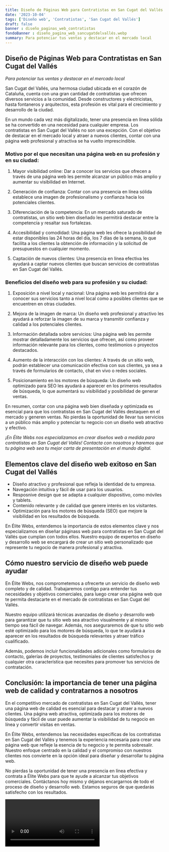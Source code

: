 ```yaml
---
title: Diseño de Páginas Web para Contratistas en San Cugat del Vallés
date: '2023-10-04'
tags: ['Diseño web', 'Contratistas', 'San Cugat del Vallés']
draft: false
banner : diseño_paginas_web_contratistas
fondoBanner : diseño_pagina_web_sancugatdelvallés.webp
summary: Para potenciar tus ventas y destacar en el mercado local
---
```


## Diseño de Páginas Web para Contratistas en San Cugat del Vallés

*Para potenciar tus ventas y destacar en el mercado local*

San Cugat del Vallés, una hermosa ciudad ubicada en el corazón de Cataluña, cuenta con una gran cantidad de contratistas que ofrecen diversos servicios a la comunidad. Desde constructores y electricistas, hasta fontaneros y arquitectos, esta profesión es vital para el crecimiento y desarrollo de la ciudad.

En un mundo cada vez más digitalizado, tener una presencia en línea sólida se ha convertido en una necesidad para cualquier empresa. Los contratistas en San Cugat del Vallés no son una excepción. Con el objetivo de destacar en el mercado local y atraer a nuevos clientes, contar con una página web profesional y atractiva se ha vuelto imprescindible.

### Motivo por el que necesitan una página web en su profesión y en su ciudad:

1. Mayor visibilidad online: Dar a conocer los servicios que ofrecen a través de una página web les permite alcanzar un público más amplio y aumentar su visibilidad en Internet.

2. Generación de confianza: Contar con una presencia en línea sólida establece una imagen de profesionalismo y confianza hacia los potenciales clientes.

3. Diferenciación de la competencia: En un mercado saturado de contratistas, un sitio web bien diseñado les permitirá destacar entre la competencia y resaltar sus fortalezas.

4. Accesibilidad y comodidad: Una página web les ofrece la posibilidad de estar disponibles las 24 horas del día, los 7 días de la semana, lo que facilita a los clientes la obtención de información y la solicitud de presupuestos en cualquier momento.

5. Captación de nuevos clientes: Una presencia en línea efectiva les ayudará a captar nuevos clientes que buscan servicios de contratistas en San Cugat del Vallés.

### Beneficios del diseño web para su profesión y su ciudad:

1. Exposición a nivel local y nacional: Una página web les permitirá dar a conocer sus servicios tanto a nivel local como a posibles clientes que se encuentren en otras ciudades.

2. Mejora de la imagen de marca: Un diseño web profesional y atractivo les ayudará a reforzar la imagen de su marca y transmitir confianza y calidad a los potenciales clientes.

3. Información detallada sobre servicios: Una página web les permite mostrar detalladamente los servicios que ofrecen, así como proveer información relevante para los clientes, como testimonios o proyectos destacados.

4. Aumento de la interacción con los clientes: A través de un sitio web, podrán establecer una comunicación efectiva con sus clientes, ya sea a través de formularios de contacto, chat en vivo o redes sociales.

5. Posicionamiento en los motores de búsqueda: Un diseño web optimizado para SEO les ayudará a aparecer en los primeros resultados de búsqueda, lo que aumentará su visibilidad y posibilidad de generar ventas.

En resumen, contar con una página web bien diseñada y optimizada es esencial para que los contratistas en San Cugat del Vallés destaquen en el mercado y generen ventas. No pierdas la oportunidad de llevar tus servicios a un público más amplio y potenciar tu negocio con un diseño web atractivo y efectivo.

*¡En Élite Webs nos especializamos en crear diseños web a medida para contratistas en San Cugat del Vallés! Contacta con nosotros y haremos que tu página web sea tu mejor carta de presentación en el mundo digital.*

<GifSeo />

<Cta />

## Elementos clave del diseño web exitoso en San Cugat del Vallés

- Diseño atractivo y profesional que refleja la identidad de tu empresa.
- Navegación intuitiva y fácil de usar para los usuarios.
- Resposnive design que se adapta a cualquier dispositivo, como móviles y tablets.
- Contenido relevante y de calidad que genere interés en los visitantes.
- Optimización para los motores de búsqueda (SEO) que mejore la visibilidad en los resultados de búsqueda.

En Élite Webs, entendemos la importancia de estos elementos clave y nos especializamos en diseñar páginass web para contratistas en San Cugat del Vallés que cumplan con todos ellos. Nuestro equipo de expertos en diseño y desarrollo web se encargará de crear un sitio web personalizado que represente tu negocio de manera profesional y atractiva.

## Cómo nuestro servicio de diseño web puede ayudar

En Élite Webs, nos comprometemos a ofrecerte un servicio de diseño web completo y de calidad. Trabajaremos contigo para entender tus necesidades y objetivos comerciales, para luego crear una página web que te permita destacarte en el mercado de contratistas en San Cugat del Vallés.

Nuestro equipo utilizará técnicas avanzadas de diseño y desarrollo web para garantizar que tu sitio web sea atractivo visualmente y al mismo tiempo sea fácil de navegar. Además, nos aseguraremos de que tu sitio web esté optimizado para los motores de búsqueda, lo que te ayudará a aparecer en los resultados de búsqueda relevantes y atraer tráfico cualificado.

Además, podemos incluir funcionalidades adicionales como formularios de contacto, galerías de proyectos, testimoniales de clientes satisfechos y cualquier otra característica que necesites para promover tus servicios de contratación.

## Conclusión: la importancia de tener una página web de calidad y contratarnos a nosotros

En el competitivo mercado de contratistas en San Cugat del Vallés, tener una página web de calidad es esencial para destacar y atraer a nuevos clientes. Una página web atractiva, optimizada para los motores de búsqueda y fácil de usar puede aumentar la visibilidad de tu negocio en línea y convertir visitas en ventas.

En Élite Webs, entendemos las necesidades específicas de los contratistas en San Cugat del Vallés y tenemos la experiencia necesaria para crear una página web que refleje la esencia de tu negocio y te permita sobresalir. Nuestro enfoque centrado en la calidad y el compromiso con nuestros clientes nos convierte en la opción ideal para diseñar y desarrollar tu página web.

No pierdas la oportunidad de tener una presencia en línea efectiva y contrata a Élite Webs para que te ayude a alcanzar tus objetivos comerciales. Contáctanos hoy mismo y déjanos encargarnos de todo el proceso de diseño y desarrollo web. Estamos seguros de que quedarás satisfecho con los resultados.

<Video />

<CtaBot job='Contratistas' city='San Cugat del Vallés'/>

<Gmaps query='San Cugat del Vallés+españa+maps' />